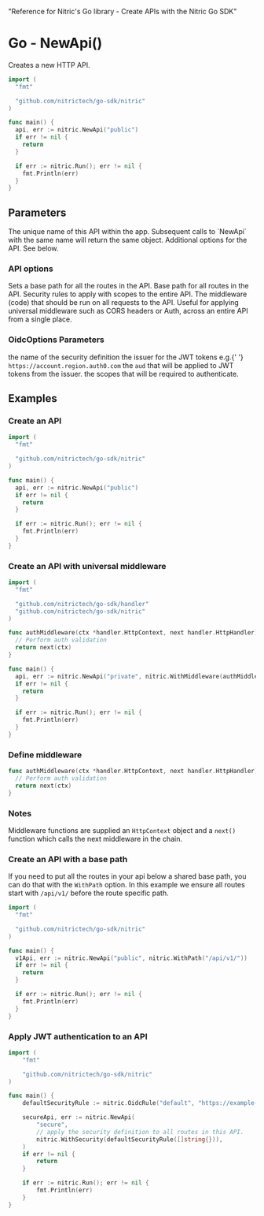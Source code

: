   "Reference for Nitric's Go library - Create APIs with the Nitric Go SDK"

# Go - NewApi()

Creates a new HTTP API.

```go
import (
  "fmt"

  "github.com/nitrictech/go-sdk/nitric"
)

func main() {
  api, err := nitric.NewApi("public")
  if err != nil {
    return
  }

  if err := nitric.Run(); err != nil {
    fmt.Println(err)
  }
}
```

## Parameters

<Properties>
  <Property name="name" required type="string">
    The unique name of this API within the app. Subsequent calls to `NewApi`
    with the same name will return the same object.
  </Property>
  <Property name="options" type="...ApiOption">
    Additional options for the API. See below.
  </Property>
</Properties>

### API options

<Properties>
  <Property name="WithPath()" type="ApiOption">
    Sets a base path for all the routes in the API.
    <Properties nested>
      <Property name="path" required type="string">
        Base path for all routes in the API.
      </Property>
    </Properties>
  </Property>
  <Property name="WithSecurity()" type="OidcOptions">
    Security rules to apply with scopes to the entire API.
  </Property>
  <Property name="WithMiddleware()" type="ApiOption">
    <Properties nested>
      <Property name="middleware" required type="HttpMiddleware">
        The middleware (code) that should be run on all requests to the API.
        Useful for applying universal middleware such as CORS headers or Auth,
        across an entire API from a single place.
      </Property>
    </Properties>
  </Property>
</Properties>

### OidcOptions Parameters

<Properties>
  <Property name="Name" required type="string">
    the name of the security definition
  </Property>
  <Property name="Issuer" required type="string">
    the issuer for the JWT tokens e.g.{' '}
    <code>https://account.region.auth0.com</code>
  </Property>
  <Property name="Audiences" required type="[]string">
    the <code>aud</code> that will be applied to JWT tokens from the issuer.
  </Property>
  <Property name="Scopes" required type="[]string">
    the scopes that will be required to authenticate.
  </Property>
</Properties>

## Examples

### Create an API

```go
import (
  "fmt"

  "github.com/nitrictech/go-sdk/nitric"
)

func main() {
  api, err := nitric.NewApi("public")
  if err != nil {
    return
  }

  if err := nitric.Run(); err != nil {
    fmt.Println(err)
  }
}
```

### Create an API with universal middleware

```go
import (
  "fmt"

  "github.com/nitrictech/go-sdk/handler"
  "github.com/nitrictech/go-sdk/nitric"
)

func authMiddleware(ctx *handler.HttpContext, next handler.HttpHandler) (*handler.HttpContext, error) {
  // Perform auth validation
  return next(ctx)
}

func main() {
  api, err := nitric.NewApi("private", nitric.WithMiddleware(authMiddleware))
  if err != nil {
    return
  }

  if err := nitric.Run(); err != nil {
    fmt.Println(err)
  }
}
```

### Define middleware

```go
func authMiddleware(ctx *handler.HttpContext, next handler.HttpHandler) (*handler.HttpContext, error) {
  // Perform auth validation
  return next(ctx)
}
```

### Notes

Middleware functions are supplied an `HttpContext` object and a `next()` function which calls the next middleware in the chain.

### Create an API with a base path

If you need to put all the routes in your api below a shared base path, you can do that with the `WithPath` option. In this example we ensure all routes start with `/api/v1/` before the route specific path.

```go
import (
  "fmt"

  "github.com/nitrictech/go-sdk/nitric"
)

func main() {
  v1Api, err := nitric.NewApi("public", nitric.WithPath("/api/v1/"))
  if err != nil {
    return
  }

  if err := nitric.Run(); err != nil {
    fmt.Println(err)
  }
}
```

### Apply JWT authentication to an API

```go
import (
	"fmt"

	"github.com/nitrictech/go-sdk/nitric"
)

func main() {
	defaultSecurityRule := nitric.OidcRule("default", "https://example-issuer.com", []string{"YOUR-AUDIENCES"})

	secureApi, err := nitric.NewApi(
		"secure",
		// apply the security definition to all routes in this API.
		nitric.WithSecurity(defaultSecurityRule([]string{})),
	)
	if err != nil {
		return
	}

	if err := nitric.Run(); err != nil {
		fmt.Println(err)
	}
}
```

